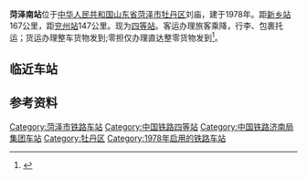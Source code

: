{{Infobox China railway station
|车站名称 = 菏泽南站
|图片 = 
|图片介绍 = 
|其他名称 = 
|车站名称拼音=Hezenan Zhan
|英文名称=Hezenan Railway Station
|车站代码= 38288<ref>{{cite book|title=中华人民共和国铁路车站代码（GB/T 10302-2010）|publisher=中国标准出版社|year=2010|isbn=155066140495|ignore-isbn-error=true|pages=14}}</ref>
|电报码= HOK
|拼音码= HZN
|车站类型= 货运站
|始建时间=
|开通运营= 1978年
|车站位置 =[[中华人民共和国|中华人民共和国]][[山东省|山东省]][[菏泽市|菏泽市]][[牡丹区|牡丹区]]刘庙
|坐标 = {{Coord|35|13|21|N|115|26|43|E|format=dms|display=inline,title|type:railwaystation_region:CN}}
|归属 = [[济南局集团|济南局集团]]
|使用状态= 使用中
|线路 = [[新兖铁路|新兖铁路]]
|车站等级 = [[四等站_(中鐵)|四等站]]
|月台数目 = 2
|侧式站台=1
|岛式站台=1
|站台面 = 3	
|股道数目 =2
|正线= 5
|到发线=3 
|其它线= 1
|网站 = }}
{{BS-map|title=菏泽南站路轨及月台配置示意图|navbar=Rdt_demo|map=
\CONTg\CONTg~~[[新兖铁路|新兖铁路]][[下行线|下]]、[[上行线|上行线]][[新乡站|新乡站]]方向
\STRg\STRf
\STR!~STRc2\ABZg3
\ABZg+1\STRc4!~STR
\STR\STR
\ABZg2\STRc3!~STR
STRc2\ABZg3!~STRc1\ABZg+4
STRc2\ABZ1+3f\STR+c4\ABZg2\STRc3
STR+1\STR+c4\STR\STR+c1\STR+4
STR\STR\STR\STR\STR
STR\STR\STR\STR\STR
STR\STR+BSl\STR+BSr\STR\STR+BSl
STR\STR+BSl\STR+BSr\STR\STR+BSl
STR\STR+BSl\STR+BSr\STR\STR+BSl
STR\STR+BSl\STR+BSr\STR\STR+BSl
STR\STR\STR\STR\STR
STR\STR\STR\STR\STR
STR2\STR+c3\STR\STR\STR
STRc1\ABZ2+4g\STR+c3\STR+c2\STR3
\STRc1\ABZg+4\ABZg+1\STRc4
\ABZg2\ABZg3
\ABZg+1\ABZg+4
\STRg\STRf
\CONTf\CONTf~~[[新兖铁路|新兖铁路]][[下行线|下]]、[[上行线|上行线]][[兖州站|兖州站]]方向
}}
'''菏泽南站'''位于[[中华人民共和国|中华人民共和国]][[山东省|山东省]][[菏泽市|菏泽市]][[牡丹区|牡丹区]]刘庙，建于1978年。距[[新乡站|新乡站]]167公里，距[[兖州站|兖州站]]147公里。现为[[四等站_(中鐵)|四等站]]。客运办理旅客乘降，行李、包裹托运；货运办理整车货物发到;零担仅办理直达整零货物发到<ref>{{cite book |title=中国铁路站名词典 |author=孙本祥 编 |publisher=中国铁道出版社 |year=2003 |isbn=9787113039417 |pages=393 }}</ref>。
==临近车站==
{{start rail box|[[中国铁路|中国铁路]]}}
{{s-inop|''[[菏泽南运转场|菏泽南运转场]]''、[[菏泽站|菏泽站]]|[[兖州站|兖州站]]方向}}
{{s-line|[[新兖铁路|新兖铁路]]<br/>菏泽南站}}
{{s-inop|[[算王庄站|算王庄站]]|[[新乡站|新乡站]]方向}}
{{end box}}
==参考资料==
{{reflist}}

{{新兖铁路}}

[[Category:菏泽市铁路车站|Category:菏泽市铁路车站]]
[[Category:中国铁路四等站|Category:中国铁路四等站]]
[[Category:中国铁路济南局集团车站|Category:中国铁路济南局集团车站]]
[[Category:牡丹区|Category:牡丹区]]
[[Category:1978年启用的铁路车站|Category:1978年启用的铁路车站]]